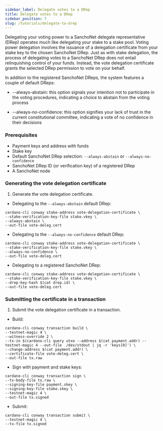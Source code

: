 ```yaml
---
sidebar_label: Delegate votes to a DRep
title: Delegate votes to a DRep
sidebar_position: 7
slug: /tutorials/delegate-to-drep
---
```


Delegating your voting power to a SanchoNet delegate representative (DRep) operates much like delegating your stake to a stake pool. Voting power delegation involves the issuance of a delegation certificate from your stake key to the chosen SanchoNet DRep. Just as with stake delegation, the process of delegating votes to a SanchoNet DRep does not entail relinquishing control of your funds. Instead, the vote delegation certificate grants the selected DRep permission to vote on your behalf.

In addition to the registered SanchoNet DReps, the system features a couple of default DReps:

* --always-abstain: this option signals your intention not to participate in the voting procedures, indicating a choice to abstain from the voting process

* --always-no-confidence: this option signifies your lack of trust in the current constitutional committee, indicating a vote of no confidence in their decisions

### Prerequisites

* Payment keys and address with funds
* Stake key
* Default SanchoNet DRep selection: `--always-abstain` or `--always-no-confidence`
* SanchoNet DRep ID (or verification key) of a registered DRep
* A SanchoNet node

### Generating the vote delegation certificate

1. Generate the vote delegation certificate.

* Delegating to the `--always-abstain` default DRep:

```
cardano-cli conway stake-address vote-delegation-certificate \
--stake-verification-key-file stake.vkey \
--always-abstain \
--out-file vote-deleg.cert
```

* Delegating to the `--always-no-confidence` default DRep: 

```
cardano-cli conway stake-address vote-delegation-certificate \
--stake-verification-key-file stake.vkey \
--always-no-confidence \
--out-file vote-deleg.cert
```

* Delegating to a registered SanchoNet DRep:

```
cardano-cli conway stake-address vote-delegation-certificate \
--stake-verification-key-file stake.vkey \
--drep-key-hash $(cat drep.id) \
--out-file vote-deleg.cert
```

### Submitting the certificate in a transaction

1. Submit the vote delegation certificate in a transaction.

* Build:

```
cardano-cli conway transaction build \
--testnet-magic 4 \
--witness-override 2 \
--tx-in $(cardano-cli query utxo --address $(cat payment.addr) --testnet-magic 4 --out-file  /dev/stdout | jq -r 'keys[0]') \
--change-address $(cat payment.addr) \
--certificate-file vote-deleg.cert \
--out-file tx.raw
```

* Sign with payment and stake keys:

```
cardano-cli conway transaction sign \
--tx-body-file tx.raw \
--signing-key-file payment.skey \
--signing-key-file stake.skey \
--testnet-magic 4 \
--out-file tx.signed
```

* Submit:

```
cardano-cli conway transaction submit \
--testnet-magic 4 \
--tx-file tx.signed
```
